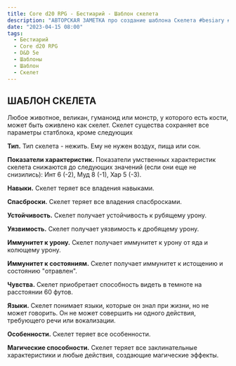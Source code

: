 ```yaml
---
title: Core d20 RPG - Бестиарий - Шаблон скелета
description: "АВТОРСКАЯ ЗАМЕТКА про создание шаблона Скелета #besiary #dnd5e #template #skeleton #cored20rpg"
date: "2023-04-15 08:00"
tags:
  - Бестиарий
  - Core d20 RPG
  - D&D 5e
  - Шаблоны
  - Шаблон
  - Скелет
---
```


## ШАБЛОН СКЕЛЕТА

Любое животное, великан, гуманоид или монстр, у которого есть кости, может быть оживлено как скелет. Скелет существа сохраняет все параметры статблока, кроме следующих

**Тип.** Тип скелета - нежить. Ему не нужен воздух, пища или сон.

**Показатели характеристик.** Показатели умственных характеристик скелета снижаются до следующих значений (если они еще не снизились): Инт 6 (-2), Муд 8 (-1), Хар 5 (-3).

**Навыки.** Скелет теряет все владения навыками.

**Спасброски.** Скелет теряет все владения спасбросками.

**Устойчивость.** Скелет получает устойчивость к рубящему урону.

**Уязвимость.** Скелет получает уязвимость к дробящему урону.

**Иммунитет к урону.** Скелет получает иммунитет к урону от яда и колющему урону.

**Иммунитет к состояниям.** Скелет получает иммунитет к истощению и состоянию "отравлен".

**Чувства.** Скелет приобретает способность видеть в темноте на расстоянии 60 футов.

**Языки.** Скелет понимает языки, которые он знал при жизни, но не может говорить. Он не может совершить ни одного действия, требующего речи или вокализации.

**Особенности.** Скелет теряет все особенности.

**Магические способности.** Скелет теряет все заклинательные характеристики и любые действия, создающие магические эффекты.
